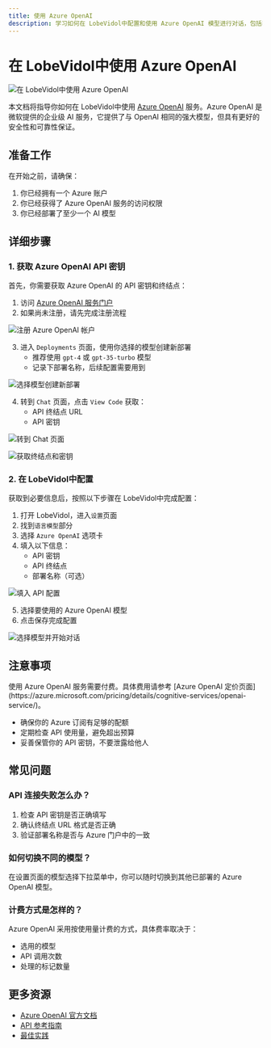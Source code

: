 ```yaml
---
title: 使用 Azure OpenAI
description: 学习如何在 LobeVidol中配置和使用 Azure OpenAI 模型进行对话，包括获取 API 密钥和选择模型。
---
```


# 在 LobeVidol中使用 Azure OpenAI

<img
  src="https://oss.vidol.chat/docs/2024/12/809a6bc94818a4dd3097abb1f127aaee.png"
  alt="在 LobeVidol中使用 Azure OpenAI"
/>

本文档将指导你如何在 LobeVidol中使用 [Azure OpenAI](https://oai.azure.com/) 服务。Azure OpenAI 是微软提供的企业级 AI 服务，它提供了与 OpenAI 相同的强大模型，但具有更好的安全性和可靠性保证。

## 准备工作

在开始之前，请确保：

1. 你已经拥有一个 Azure 账户
2. 你已经获得了 Azure OpenAI 服务的访问权限
3. 你已经部署了至少一个 AI 模型

## 详细步骤

### 1. 获取 Azure OpenAI API 密钥

首先，你需要获取 Azure OpenAI 的 API 密钥和终结点：

1. 访问 [Azure OpenAI 服务门户](https://oai.azure.com/)
2. 如果尚未注册，请先完成注册流程

<img
  src="https://oss.vidol.chat/assets/412a3a970d97699ef0fe709346cd21f6.webp"
  alt="注册 Azure OpenAI 帐户"
/>

3. 进入 `Deployments` 页面，使用你选择的模型创建新部署
   - 推荐使用 `gpt-4` 或 `gpt-35-turbo` 模型
   - 记录下部署名称，后续配置需要用到

<img
  src="https://oss.vidol.chat/assets/8f8140c40d58b44111e27cf97659b94a.webp"
  alt="选择模型创建新部署"
/>

4. 转到 `Chat` 页面，点击 `View Code` 获取：
   - API 终结点 URL
   - API 密钥

<img
  src="https://oss.vidol.chat/assets/a7a03d42d127d877f471edb9598b2405.webp"
  alt="转到 Chat 页面"
/>

<img
  src="https://oss.vidol.chat/assets/be2355a354a84913b50e293f6415af16.webp"
  alt="获取终结点和密钥"
/>

### 2. 在 LobeVidol中配置

获取到必要信息后，按照以下步骤在 LobeVidol中完成配置：

1. 打开 LobeVidol，进入`设置`页面
2. 找到`语言模型`部分
3. 选择 `Azure OpenAI` 选项卡
4. 填入以下信息：
   - API 密钥
   - API 终结点
   - 部署名称（可选）

<img
  src="https://oss.vidol.chat/assets/7fa84e955340bd6c35ec4f27bf6448f3.webp"
  alt="填入 API 配置"
/>

5. 选择要使用的 Azure OpenAI 模型
6. 点击保存完成配置

<img
  src="https://oss.vidol.chat/assets/b34b36850c021779d6b12179e3c53281.webp"
  alt="选择模型并开始对话"
/>

## 注意事项

<Warning>
  使用 Azure OpenAI 服务需要付费。具体费用请参考 [Azure OpenAI 定价页面](https://azure.microsoft.com/pricing/details/cognitive-services/openai-service/)。
</Warning>

- 确保你的 Azure 订阅有足够的配额
- 定期检查 API 使用量，避免超出预算
- 妥善保管你的 API 密钥，不要泄露给他人

## 常见问题

### API 连接失败怎么办？

1. 检查 API 密钥是否正确填写
2. 确认终结点 URL 格式是否正确
3. 验证部署名称是否与 Azure 门户中的一致

### 如何切换不同的模型？

在设置页面的模型选择下拉菜单中，你可以随时切换到其他已部署的 Azure OpenAI 模型。

### 计费方式是怎样的？

Azure OpenAI 采用按使用量计费的方式，具体费率取决于：
- 选用的模型
- API 调用次数
- 处理的标记数量

## 更多资源

- [Azure OpenAI 官方文档](https://learn.microsoft.com/azure/cognitive-services/openai/)
- [API 参考指南](https://learn.microsoft.com/azure/cognitive-services/openai/reference)
- [最佳实践](https://learn.microsoft.com/azure/cognitive-services/openai/concepts/best-practices)
